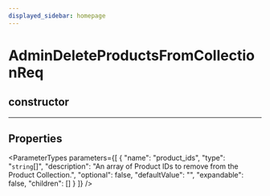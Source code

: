 ```yaml
---
displayed_sidebar: homepage
---
```



# AdminDeleteProductsFromCollectionReq

## constructor

___

## Properties

<ParameterTypes parameters={[
  {
    "name": "product_ids",
    "type": "`string`[]",
    "description": "An array of Product IDs to remove from the Product Collection.",
    "optional": false,
    "defaultValue": "",
    "expandable": false,
    "children": []
  }
]} />
